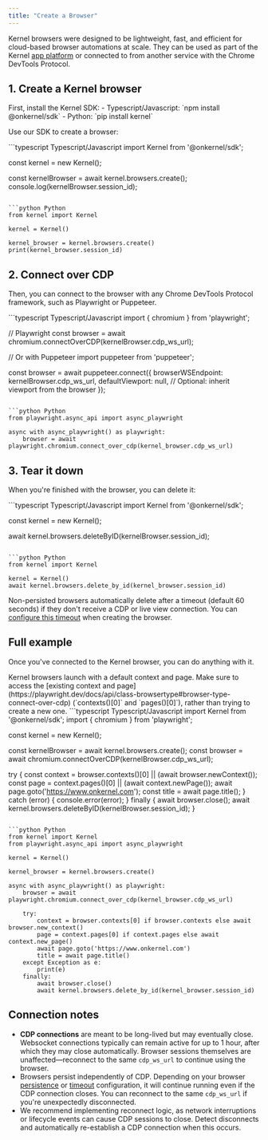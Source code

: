 ```yaml
---
title: "Create a Browser"
---
```


Kernel browsers were designed to be lightweight, fast, and efficient for cloud-based browser automations at scale. They can be used as part of the Kernel [app platform](/apps/develop) or connected to from another service with the Chrome DevTools Protocol.

## 1. Create a Kernel browser

<Info>
First, install the Kernel SDK:
- Typescript/Javascript: `npm install @onkernel/sdk`
- Python: `pip install kernel`
</Info>

Use our SDK to create a browser:

<CodeGroup>
```typescript Typescript/Javascript
import Kernel from '@onkernel/sdk';

const kernel = new Kernel();

const kernelBrowser = await kernel.browsers.create();
console.log(kernelBrowser.session_id);
```

```python Python
from kernel import Kernel

kernel = Kernel()

kernel_browser = kernel.browsers.create()
print(kernel_browser.session_id)
```
</CodeGroup>


## 2. Connect over CDP

Then, you can connect to the browser with any Chrome DevTools Protocol framework, such as Playwright or Puppeteer.

<CodeGroup>
```typescript Typescript/Javascript
import { chromium } from 'playwright';

// Playwright
const browser = await chromium.connectOverCDP(kernelBrowser.cdp_ws_url);

// Or with Puppeteer
import puppeteer from 'puppeteer';

const browser = await puppeteer.connect({
  browserWSEndpoint: kernelBrowser.cdp_ws_url,
  defaultViewport: null, // Optional: inherit viewport from the browser
});
```

```python Python
from playwright.async_api import async_playwright

async with async_playwright() as playwright:
    browser = await playwright.chromium.connect_over_cdp(kernel_browser.cdp_ws_url)
```
</CodeGroup>

## 3. Tear it down

When you're finished with the browser, you can delete it:

<CodeGroup>
```typescript Typescript/Javascript
import Kernel from '@onkernel/sdk';

const kernel = new Kernel();

await kernel.browsers.deleteByID(kernelBrowser.session_id);
```

```python Python
from kernel import Kernel

kernel = Kernel()
await kernel.browsers.delete_by_id(kernel_browser.session_id)
```
</CodeGroup>

Non-persisted browsers automatically delete after a timeout (default 60 seconds) if they don't receive a CDP or live view connection. You can [configure this timeout](/browsers/termination#automatic-deletion-via-timeout) when creating the browser.

## Full example

Once you've connected to the Kernel browser, you can do anything with it.

<Info>
  Kernel browsers launch with a default context and page. Make sure to access
  the [existing context and
  page](https://playwright.dev/docs/api/class-browsertype#browser-type-connect-over-cdp)
  (`contexts()[0]` and `pages()[0]`), rather than trying to create a new one.
</Info>

<CodeGroup>
```typescript Typescript/Javascript
import Kernel from '@onkernel/sdk';
import { chromium } from 'playwright';

const kernel = new Kernel();

const kernelBrowser = await kernel.browsers.create();
const browser = await chromium.connectOverCDP(kernelBrowser.cdp_ws_url);

try {
  const context = browser.contexts()[0] || (await browser.newContext());
  const page = context.pages()[0] || (await context.newPage());
  await page.goto('https://www.onkernel.com');
  const title = await page.title();
} catch (error) {
  console.error(error);
} finally {
  await browser.close();
  await kernel.browsers.deleteByID(kernelBrowser.session_id);
}
```

```python Python
from kernel import Kernel
from playwright.async_api import async_playwright

kernel = Kernel()

kernel_browser = kernel.browsers.create()

async with async_playwright() as playwright:
    browser = await playwright.chromium.connect_over_cdp(kernel_browser.cdp_ws_url)

    try:
        context = browser.contexts[0] if browser.contexts else await browser.new_context()
        page = context.pages[0] if context.pages else await context.new_page()
        await page.goto('https://www.onkernel.com')
        title = await page.title()
    except Exception as e:
        print(e)
    finally:
        await browser.close()
        await kernel.browsers.delete_by_id(kernel_browser.session_id)
```
</CodeGroup>


## Connection notes
- **CDP connections** are meant to be long-lived but may eventually close. Websocket connections typically can remain active for up to 1 hour, after which they may close automatically. Browser sessions themselves are unaffected—reconnect to the same `cdp_ws_url` to continue using the browser.
- Browsers persist independently of CDP. Depending on your browser [persistence](/browsers/persistence) or [timeout](/browsers/termination#timeouts-for-non-persisted-browsers) configuration, it will continue running even if the CDP connection closes. You can reconnect to the same `cdp_ws_url` if you're unexpectedly disconnected.
- We recommend implementing reconnect logic, as network interruptions or lifecycle events can cause CDP sessions to close. Detect disconnects and automatically re-establish a CDP connection when this occurs.